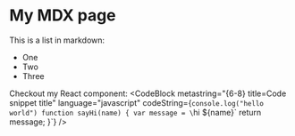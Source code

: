 
# My MDX page


This is a list in markdown:

- One
- Two
- Three

Checkout my React component:
          <CodeBlock
            metastring="{6-8} title=Code snippet title"
            language="javascript"
            codeString={`console.log("hello world")
function sayHi(name) {
    var message = \`hi \${name}\`
    return message;
}`}
          />